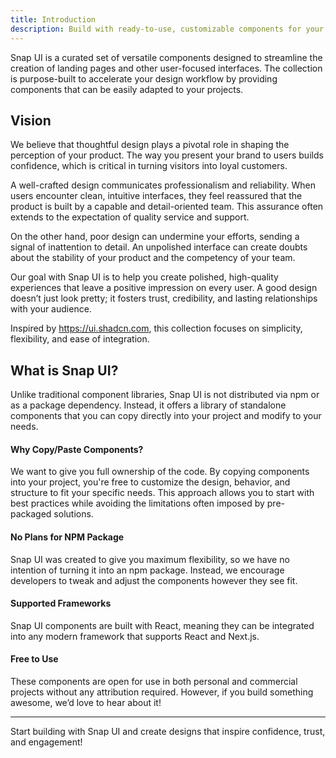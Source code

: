 ```yaml
---
title: Introduction
description: Build with ready-to-use, customizable components for your web projects.
---
```


Snap UI is a curated set of versatile components designed to streamline the creation of landing pages and other user-focused interfaces. The collection is purpose-built to accelerate your design workflow by providing components that can be easily adapted to your projects.

## Vision

We believe that thoughtful design plays a pivotal role in shaping the perception of your product. The way you present your brand to users builds confidence, which is critical in turning visitors into loyal customers.

A well-crafted design communicates professionalism and reliability. When users encounter clean, intuitive interfaces, they feel reassured that the product is built by a capable and detail-oriented team. This assurance often extends to the expectation of quality service and support.

On the other hand, poor design can undermine your efforts, sending a signal of inattention to detail. An unpolished interface can create doubts about the stability of your product and the competency of your team.

Our goal with Snap UI is to help you create polished, high-quality experiences that leave a positive impression on every user. A good design doesn’t just look pretty; it fosters trust, credibility, and lasting relationships with your audience.

Inspired by https://ui.shadcn.com, this collection focuses on simplicity, flexibility, and ease of integration.

## What is Snap UI?

Unlike traditional component libraries, Snap UI is not distributed via npm or as a package dependency. Instead, it offers a library of standalone components that you can copy directly into your project and modify to your needs.

#### Why Copy/Paste Components?

We want to give you full ownership of the code. By copying components into your project, you're free to customize the design, behavior, and structure to fit your specific needs. This approach allows you to start with best practices while avoiding the limitations often imposed by pre-packaged solutions.

#### No Plans for NPM Package

Snap UI was created to give you maximum flexibility, so we have no intention of turning it into an npm package. Instead, we encourage developers to tweak and adjust the components however they see fit.

#### Supported Frameworks

Snap UI components are built with React, meaning they can be integrated into any modern framework that supports React and Next.js.

#### Free to Use

These components are open for use in both personal and commercial projects without any attribution required. However, if you build something awesome, we’d love to hear about it!

---

Start building with Snap UI and create designs that inspire confidence, trust, and engagement!
